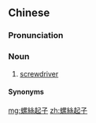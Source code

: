 ==Chinese==
{{zh-forms|s=螺丝起子|type=22}}

===Pronunciation===
{{zh-pron
|m=luósī qǐzi
|cat=n
}}

===Noun===
{{zh-noun}}

# [[screwdriver]]

====Synonyms====
{{zh-dial|螺絲刀}}

{{zh-cat|Tools}}

[[mg:螺絲起子]]
[[zh:螺絲起子]]